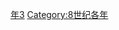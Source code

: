 {{Catnav|頁面分類|历史|歷史時代|年|8世纪各年}}

{{catmore}}
{{Commons category|773}}

[[Category:770年代|年3]]
[[Category:8世纪各年|Category:8世纪各年]]